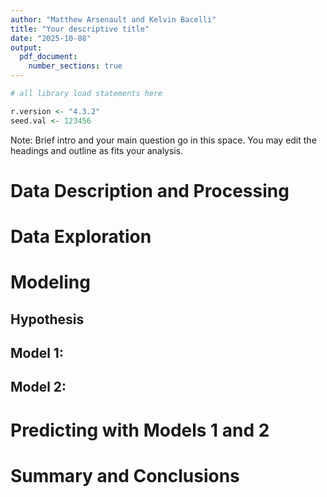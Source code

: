 ```yaml
---
author: "Matthew Arsenault and Kelvin Bacelli"
title: "Your descriptive title"
date: "2025-10-08"
output:
  pdf_document:
    number_sections: true
---
```

```r
# all library load statements here

r.version <- "4.3.2"
seed.val <- 123456
```

Note: Brief intro and your main question go in this space. You may edit the headings and outline as fits your analysis. 

# Data Description and Processing


# Data Exploration


# Modeling 


## Hypothesis


## Model 1:


## Model 2: 


# Predicting with Models 1 and 2


# Summary and Conclusions

